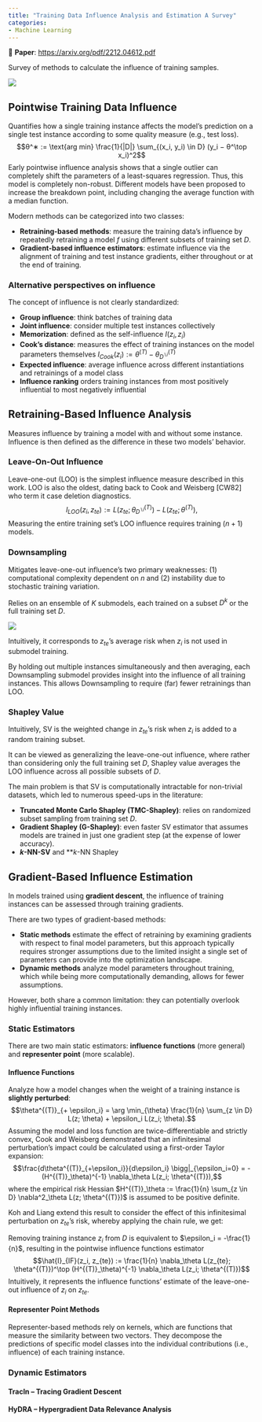 ```yaml
---
title: "Training Data Influence Analysis and Estimation A Survey"
categories:
- Machine Learning
---
```

📝 **Paper**: [https://arxiv.org/pdf/2212.04612.pdf](https://arxiv.org/pdf/2212.04612.pdf)

Survey of methods to calculate the influence of training samples.

![](https://i.imgur.com/o9mQ4jM.png)

## Pointwise Training Data Influence

Quantifies how a single training instance affects the model's prediction on a single test instance according to some quality measure (e.g., test loss).
$$θ^∗ := \text{arg min} \frac{1}{|D|} \sum_{(x_i, y_i) \in D} (y_i − θ^\top x_i)^2$$
Early pointwise influence analysis shows that a single outlier can completely shift the parameters of a least-squares regression. Thus, this model is completely non-robust. Different models have been proposed to increase the breakdown point, including changing the average function with a median function.

Modern methods can be categorized into two classes:

* **Retraining-based methods**: measure the training data's influence by repeatedly retraining a model $f$ using different subsets of training set $D$.
* **Gradient-based influence estimators**: estimate influence via the alignment of training and test instance gradients, either throughout or at the end of training.

### Alternative perspectives on influence

The concept of influence is not clearly standardized:

* **Group influence**: think batches of training data
* **Joint influence**: consider multiple test instances collectively
* **Memorization**: defined as the self-influence $I(z_i, z_i)$
* **Cook's distance**: measures the effect of training instances on the model parameters themselves $I_{Cook}(z_i) := \theta^{(T)} - \theta^{(T)}_{D^{\backslash i}}$
* **Expected influence**: average influence across different instantiations and retrainings of a model class
* **Influence ranking** orders training instances from most positively influential to most negatively influential

## Retraining-Based Influence Analysis

Measures influence by training a model with and without some instance. Influence is then defined as the difference in these two models’ behavior.

### Leave-On-Out Influence

Leave-one-out (LOO) is the simplest influence measure described in this work. LOO is also the oldest, dating back to Cook and Weisberg [CW82] who term it case deletion diagnostics.
$$I_{LOO}(z_i, z_{te}) := L(z_{te}; θ^{(T)}_{D^{\backslash i}}) − L(z_{te}; θ^{(T)} ),$$
Measuring the entire training set’s LOO influence requires training $(n + 1)$ models.

### Downsampling

Mitigates leave-one-out influence’s two primary weaknesses: (1) computational complexity dependent on $n$ and (2) instability due to stochastic training variation.

Relies on an ensemble of $K$ submodels, each trained on a subset $D^k$ or the full training set $D$.

![](https://i.imgur.com/RWv0ce9.png)

Intuitively, it corresponds to $z_{te}$’s average risk when $z_i$ is not used in submodel training.

By holding out multiple instances simultaneously and then averaging, each Downsampling submodel provides insight into the influence of all training instances. This allows Downsampling to require (far) fewer retrainings than LOO.

### Shapley Value

Intuitively, SV is the weighted change in $z_{te}$’s risk when $z_i$ is added to a random training subset.

It can be viewed as generalizing the leave-one-out influence, where rather than considering only the full training set $D$, Shapley value averages the LOO influence across all possible subsets of $D$.

The main problem is that SV is computationally intractable for non-trivial datasets, which led to numerous speed-ups in the literature:

* **Truncated Monte Carlo Shapley (TMC-Shapley)**: relies on randomized subset sampling from training set $D$.
* **Gradient Shapley (G-Shapley)**: even faster SV estimator that assumes models are trained in just one gradient step (at the expense of lower accuracy).
* **$k$-NN-SV** and **$k$-NN Shapley

## Gradient-Based Influence Estimation

In models trained using **gradient descent**, the influence of training instances can be assessed through training gradients.

There are two types of gradient-based methods:

* **Static methods** estimate the effect of retraining by examining gradients with respect to final model parameters, but this approach typically requires stronger assumptions due to the limited insight a single set of parameters can provide into the optimization landscape.
* **Dynamic methods** analyze model parameters throughout training, which while being more computationally demanding, allows for fewer assumptions.

However, both share a common limitation: they can potentially overlook highly influential training instances.

### Static Estimators

There are two main static estimators: **influence functions** (more general) and **representer point** (more scalable).

#### Influence Functions

Analyze how a model changes when the weight of a training instance is **slightly perturbed**:
$$\theta^{(T)}_{+ \epsilon_i} = \arg \min_{\theta} \frac{1}{n} \sum_{z \in D} L(z; \theta) + \epsilon_i L(z_i; \theta).$$
Assuming the model and loss function are twice-differentiable and strictly convex, Cook and Weisberg demonstrated that an infinitesimal perturbation's impact could be calculated using a first-order Taylor expansion:
$$\frac{d\theta^{(T)}_{+\epsilon_i}}{d\epsilon_i} \bigg|_{\epsilon_i=0} = - (H^{(T)}_\theta)^{-1} \nabla_\theta L(z_i; \theta^{(T)}),$$
where the empirical risk Hessian $H^{(T)}_\theta := \frac{1}{n} \sum_{z \in D} \nabla^2_\theta L(z; \theta^{(T)})$ is assumed to be positive definite.

Koh and Liang extend this result to consider the effect of this infinitesimal perturbation on $z_{te}$'s risk, whereby applying the chain rule, we get:

\begin{align*}
\frac{dL(z_{te}; \theta^{(T)})}{d\epsilon_i} \bigg|_{\epsilon_i=0} 

&= \frac{dL(z_{te}; \theta^{(T)})}{d\theta^{(T)}_{+\epsilon_i}}^\top {\frac{d\theta^{(T)}_{+\epsilon_i}}{d\epsilon_i}} \bigg|_{\epsilon_i=0} \\

&= - \nabla_\theta L(z_{te}; \theta^{(T)})^\top (H^{(T)}_\theta)^{-1} \nabla_\theta L(z_i; \theta^{(T)}).
\end{align*}

Removing training instance $z_i$ from $D$ is equivalent to $\epsilon_i = -\frac{1}{n}$, resulting in the pointwise influence functions estimator
$$\hat{I}_{IF}(z_i, z_{te}) := \frac{1}{n} \nabla_\theta L(z_{te}; \theta^{(T)})^\top (H^{(T)}_\theta)^{-1} \nabla_\theta L(z_i; \theta^{(T)})$$
Intuitively, it represents the influence functions' estimate of the leave-one-out influence of $z_i$ on $z_{te}$.

#### Representer Point Methods

Representer-based methods rely on kernels, which are functions that measure the similarity between two vectors. They decompose the predictions of specific model classes into the individual contributions (i.e., influence) of each training instance.

### Dynamic Estimators

#### TracIn – Tracing Gradient Descent

#### HyDRA – Hypergradient Data Relevance Analysis
